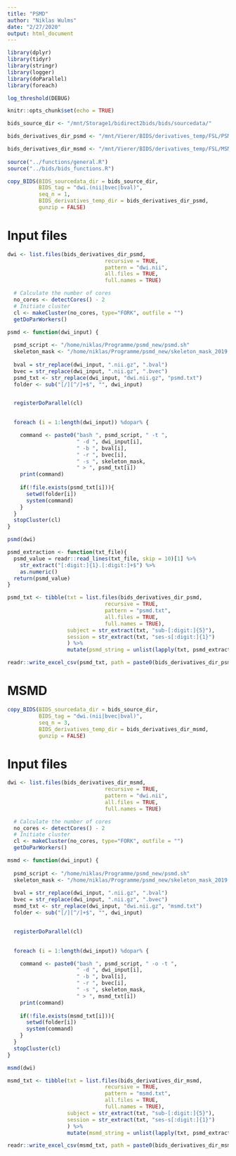 ```yaml
---
title: "PSMD"
author: "Niklas Wulms"
date: "2/27/2020"
output: html_document
---
```



```r
library(dplyr)
library(tidyr)
library(stringr)
library(logger)
library(doParallel)
library(foreach)

log_threshold(DEBUG)

knitr::opts_chunk$set(echo = TRUE)

bids_source_dir <- "/mnt/Storage1/bidirect2bids/bids/sourcedata/"

bids_derivatives_dir_psmd <- "/mnt/Vierer/BIDS/derivatives_temp/FSL/PSMD"

bids_derivatives_dir_msmd <- "/mnt/Vierer/BIDS/derivatives_temp/FSL/MSMD"
  
source("../functions/general.R")
source("../bids/bids_functions.R")


```

```r
copy_BIDS(BIDS_sourcedata_dir = bids_source_dir, 
          BIDS_tag = "dwi.(nii|bvec|bval)", 
          seq_n = 1, 
          BIDS_derivatives_temp_dir = bids_derivatives_dir_psmd,
          gunzip = FALSE)
```

# Input files

```r
dwi <- list.files(bids_derivatives_dir_psmd,
                               recursive = TRUE,
                               pattern = "dwi.nii",
                               all.files = TRUE,
                               full.names = TRUE)
```

```r
  # Calculate the number of cores
  no_cores <- detectCores() - 2
  # Initiate cluster
  cl <- makeCluster(no_cores, type="FORK", outfile = "")
  getDoParWorkers()
```


```r
psmd <- function(dwi_input) {
  
  psmd_script <- "/home/niklas/Programme/psmd_new/psmd.sh"
  skeleton_mask <- "/home/niklas/Programme/psmd_new/skeleton_mask_2019.nii.gz"
  
  bval = str_replace(dwi_input, ".nii.gz", ".bval")
  bvec = str_replace(dwi_input, ".nii.gz", ".bvec")
  psmd_txt <- str_replace(dwi_input, "dwi.nii.gz", "psmd.txt")  
  folder <- sub("[/][^/]+$", "", dwi_input)


  registerDoParallel(cl)

  
  foreach (i = 1:length(dwi_input)) %dopar% {

    command <- paste0("bash ", psmd_script, " -t ", 
                      " -d ", dwi_input[i], 
                      " -b ", bval[i],
                      " -r ", bvec[i],
                      " -s ", skeleton_mask,
                      " > ", psmd_txt[i])
    print(command)
    
    if(!file.exists(psmd_txt[i])){
      setwd(folder[i])
      system(command)
    }
  }
  stopCluster(cl)
}

```


```r
psmd(dwi)
```

```r
psmd_extraction <- function(txt_file){
  psmd_value = readr::read_lines(txt_file, skip = 10)[1] %>% 
    str_extract("[:digit:]{1}.[:digit:]+$") %>% 
    as.numeric()
  return(psmd_value)
}
```


```r
psmd_txt <- tibble(txt = list.files(bids_derivatives_dir_psmd,
                               recursive = TRUE,
                               pattern = "psmd.txt",
                               all.files = TRUE,
                               full.names = TRUE),
                   subject = str_extract(txt, "sub-[:digit:]{5}"),
                   session = str_extract(txt, "ses-s[:digit:]{1}")
                   ) %>%
                   mutate(psmd_string = unlist(lapply(txt, psmd_extraction)))

readr::write_excel_csv(psmd_txt, path = paste0(bids_derivatives_dir_psmd, "/psmd.csv"))
```



# MSMD

```r
copy_BIDS(BIDS_sourcedata_dir = bids_source_dir, 
          BIDS_tag = "dwi.(nii|bvec|bval)", 
          seq_n = 3, 
          BIDS_derivatives_temp_dir = bids_derivatives_dir_msmd,
          gunzip = FALSE)
```

# Input files

```r
dwi <- list.files(bids_derivatives_dir_msmd,
                               recursive = TRUE,
                               pattern = "dwi.nii",
                               all.files = TRUE,
                               full.names = TRUE)
```

```r
  # Calculate the number of cores
  no_cores <- detectCores() - 2
  # Initiate cluster
  cl <- makeCluster(no_cores, type="FORK", outfile = "")
  getDoParWorkers()
```


```r
msmd <- function(dwi_input) {
  
  psmd_script <- "/home/niklas/Programme/psmd_new/psmd.sh"
  skeleton_mask <- "/home/niklas/Programme/psmd_new/skeleton_mask_2019.nii.gz"
  
  bval = str_replace(dwi_input, ".nii.gz", ".bval")
  bvec = str_replace(dwi_input, ".nii.gz", ".bvec")
  msmd_txt <- str_replace(dwi_input, "dwi.nii.gz", "msmd.txt")  
  folder <- sub("[/][^/]+$", "", dwi_input)


  registerDoParallel(cl)

  
  foreach (i = 1:length(dwi_input)) %dopar% {

    command <- paste0("bash ", psmd_script, " -o -t ", 
                      " -d ", dwi_input[i], 
                      " -b ", bval[i],
                      " -r ", bvec[i],
                      " -s ", skeleton_mask,
                      " > ", msmd_txt[i])
    print(command)
    
    if(!file.exists(msmd_txt[i])){
      setwd(folder[i])
      system(command)
    }
  }
  stopCluster(cl)
}

```


```r
msmd(dwi)
```

```r
msmd_txt <- tibble(txt = list.files(bids_derivatives_dir_msmd,
                               recursive = TRUE,
                               pattern = "msmd.txt",
                               all.files = TRUE,
                               full.names = TRUE),
                   subject = str_extract(txt, "sub-[:digit:]{5}"),
                   session = str_extract(txt, "ses-s[:digit:]{1}")
                   ) %>%
                   mutate(msmd_string = unlist(lapply(txt, psmd_extraction)))

readr::write_excel_csv(msmd_txt, path = paste0(bids_derivatives_dir_msmd, "/msmd.csv"))

```
